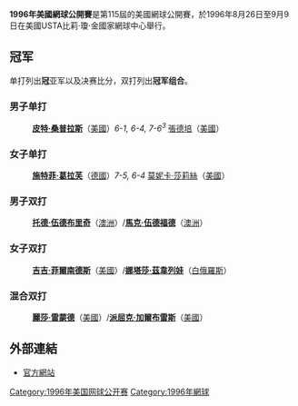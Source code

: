 {{noteTA
|T=zh-hans:1996年美国网球公开赛; zh-hk:1996年美國網球公開賽; zh-tw:1996年美國網球公開賽;
|G1=Tennis
|1=zh-hans:1996年美国网球公开赛; zh-hk:1996年美國網球公開賽; zh-tw:1996年美國網球公開賽;
|2=zh-hans:温布尔登;zh-hk:溫布頓;zh-tw:溫布頓;
|3=zh-hans:美国; zh-hk:美國; zh-tw:美國;
|4=zh-hans:桑普拉斯; zh-hk:森柏斯; zh-tw:山普拉斯;
|5=zh-hans:阿加西; zh-hk:阿加斯; zh-tw:阿格西;
|6=zh-hans:澳大利亚网球公开赛; zh-tw:澳洲網球公開賽; zh-hk:澳洲網球公開賽;}}

{{GrandSlamInfo|1996|美國網球公開賽|
| date=8月26日－9月9日
| edition=115屆
| champms={{flagicon|USA}} [[皮特·桑普拉斯|皮特·桑普拉斯]] 
| champws={{flagicon|GER}} [[施特菲·葛拉芙|施特菲·葛拉芙]]
| champmd={{flagicon|AUS}} [[托德·伍德布里奇|托德·伍德布里奇]]／{{flagicon|AUS}} [[馬克·伍德福德|馬克·伍德福德]]
| champwd={{flagicon|USA}} [[吉吉·菲爾南德斯|吉吉·菲爾南德斯]]／{{flagicon|BLR}} [[娜塔莎·茲韋列娃|娜塔莎·茲韋列娃]]
| champxd={{flagicon|USA}} [[麗莎·雷蒙德|麗莎·雷蒙德]]／{{flagicon|USA}} [[派屈克·加爾布雷斯|派屈克·加爾布雷斯]]
}}
'''1996年美國網球公開賽'''是第115屆的美國網球公開賽，於1996年8月26日至9月9日在美國USTA比莉·瓊·金國家網球中心舉行。

== 冠军 ==
单打列出'''冠'''亚军以及决赛比分，双打列出'''冠军组合'''。

=== 男子单打 ===
:'''[[皮特·桑普拉斯|皮特·桑普拉斯]]'''（[[美國|美國]]）''6-1, 6-4, 7-6<sup>3</sup>'' [[張德培|張德培]]（[[美國|美國]]）

=== 女子单打 ===
:'''[[施特菲·葛拉芙|施特菲·葛拉芙]]'''（[[德國|德國]]）''7-5, 6-4'' [[莫妮卡·莎莉絲|莫妮卡·莎莉絲]]（[[美國|美國]]）

=== 男子双打 ===
:'''[[托德·伍德布里奇|托德·伍德布里奇]]'''（[[澳洲|澳洲]]）/'''[[馬克·伍德福德|馬克·伍德福德]]'''（[[澳洲|澳洲]]）

=== 女子双打 ===
:'''[[吉吉·菲爾南德斯|吉吉·菲爾南德斯]]'''（[[美國|美國]]）/'''[[娜塔莎·茲韋列娃|娜塔莎·茲韋列娃]]'''（[[白俄羅斯|白俄羅斯]]）

=== 混合双打 ===
:'''[[麗莎·雷蒙德|麗莎·雷蒙德]]'''（[[美國|美國]]）/'''[[派屈克·加爾布雷斯|派屈克·加爾布雷斯]]'''（[[美國|美國]]）

== 外部連結 ==
*[http://www.usopen.org 官方網站]{{Wayback|url=http://www.usopen.org/ |date=20150703142652 }}

{{start box}}
{{succession box | before=[[1995年美國網球公開賽|1995年美國網球公開賽]]| title=[[美國網球公開賽|美國網球公開賽]]| years= | after=[[1997年美國網球公開賽|1997年美國網球公開賽]]}}
{{succession box | before=[[1996年温布尔登網球錦標賽|1996年温布尔登網球錦標賽]]| title=[[網球大滿貫|網球大滿貫]] | years= | after=[[1997年澳洲網球公開賽|1997年澳洲網球公開賽]]}}
{{end box}}
{{美网列表}}

[[Category:1996年美国网球公开赛|Category:1996年美国网球公开赛]]
[[Category:1996年網球|Category:1996年網球]]